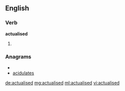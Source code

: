==English==

===Verb===
'''actualised'''

# {{past of|[[actualise]]}}

===Anagrams===
* {{alphagram|aacdeilstu}}
* [[acidulates#English|acidulates]]

[[de:actualised]]
[[mg:actualised]]
[[ml:actualised]]
[[vi:actualised]]